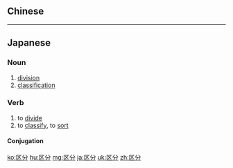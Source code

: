 {{also|區分}}
==Chinese==
{{zh-see|區分}}

----

==Japanese==
{{ja-kanjitab|く|ぶん|yomi=o}}

===Noun===
{{ja-noun|くぶん|kyu=區分}}

# [[division]]
# [[classification]]

===Verb===
{{ja-verb-suru|くぶん|kyu=區分}}

# to [[divide]]
# to [[classify]], to [[sort]]

====Conjugation====
{{ja-suru|くぶん}}

[[ko:区分]]
[[hu:区分]]
[[mg:区分]]
[[ja:区分]]
[[uk:区分]]
[[zh:区分]]